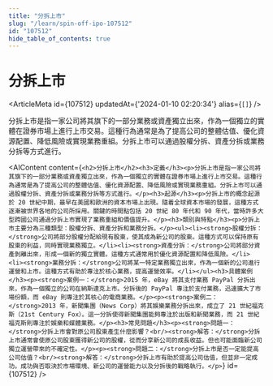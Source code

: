```yaml
---
title: "分拆上市"
slug: "/learn/spin-off-ipo-107512"
id: "107512"
hide_table_of_contents: true
---
```



# 分拆上市

<ArticleMeta id={107512} updatedAt={'2024-01-10 02:20:34'} alias={`[]`} />
<div className='border-solid border-b border-t-0 my-4 border-[var(--ifm-color-gray-300)]' />

分拆上市是指一家公司將其旗下的一部分業務或資產獨立出來，作為一個獨立的實體在證券市場上進行上市交易。這種行為通常是為了提高公司的整體估值、優化資源配置、降低風險或實現業務重組。分拆上市可以通過股權分拆、資產分拆或業務分拆等方式進行。

<AIContent content={`<h2>分拆上市</h2><h3>定義</h3><p>分拆上市是指一家公司將其旗下的一部分業務或資產獨立出來，作為一個獨立的實體在證券市場上進行上市交易。這種行為通常是為了提高公司的整體估值、優化資源配置、降低風險或實現業務重組。分拆上市可以通過股權分拆、資產分拆或業務分拆等方式進行。</p><h3>起源</h3><p>分拆上市的概念起源於 20 世紀中期，最早在美國和歐洲的資本市場上出現。隨着全球資本市場的發展，這種方式逐漸被世界各地的公司所採用。關鍵的時間點包括 20 世紀 80 年代和 90 年代，當時許多大型跨國公司通過分拆上市實現了業務重組和價值提升。</p><h3>類別與特點</h3><p>分拆上市主要分為三種類型：股權分拆、資產分拆和業務分拆。</p><ul><li><strong>股權分拆：</strong>公司將部分股權分配給現有股東，使其成為新公司的股東。這種方式可以保持原有股東的利益，同時實現業務獨立。</li><li><strong>資產分拆：</strong>公司將部分資產剝離出來，形成一個新的獨立實體。這種方式通常用於優化資源配置和降低風險。</li><li><strong>業務分拆：</strong>公司將某一特定業務獨立出來，作為一個新的公司進行運營和上市。這種方式有助於專注於核心業務，提高運營效率。</li></ul><h3>具體案例</h3><p><strong>案例一：</strong>2015 年，eBay 將其支付業務 PayPal 分拆出來，作為一個獨立的公司在納斯達克上市。分拆後的 PayPal 專注於支付業務，迅速擴大了市場份額，而 eBay 則專注於其核心的電商業務。</p><p><strong>案例二：</strong>2013 年，新聞集團（News Corp）將其娛樂業務分拆出來，成立了 21 世紀福克斯（21st Century Fox）。這一分拆使得新聞集團能夠專注於出版和新聞業務，而 21 世紀福克斯則專注於娛樂和媒體業務。</p><h3>常見問題</h3><p><strong>問題一：</strong>分拆上市會對原公司股東產生什麼影響？<br/><strong>解答：</strong>分拆上市通常會使原公司股東獲得新公司的股權，從而分享新公司的成長收益。但也可能面臨新公司獨立運營帶來的不確定性。</p><p><strong>問題二：</strong>分拆上市是否一定能提高公司估值？<br/><strong>解答：</strong>分拆上市有助於提高公司估值，但並非一定成功。成功與否取決於市場環境、新公司的運營能力以及分拆後的戰略執行。</p>`} id={107512} />

